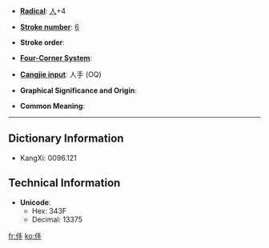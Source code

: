 * '''[[Wiktionary:Chinese radical index| Radical]]''': [[Wiktionary:Chinese radical index 人|人]]+4

* '''[[Wiktionary:Chinese total strokes index|Stroke number]]''': [[Wiktionary:Chinese total strokes index 6|6]]

* '''Stroke order''': 

* '''[[Wiktionary:Chinese four corner index|Four-Corner System]]''': 

* '''[[Wiktionary:Chinese Cangjie index|Cangjie input]]''': 人手 (OQ)

* '''Graphical Significance and Origin''': 

* '''Common Meaning''': 

----

== Dictionary Information ==

* KangXi: 0096.121

== Technical Information ==

* '''Unicode''':
** Hex: 343F
** Decimal: 13375

[[fr:㐿]]
[[ko:㐿]]